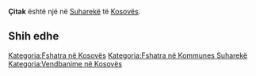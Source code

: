 {{Fshat në 
 | Emri                = Çitak
 | EmriAlt                = 
 | NAME_SHORT_FORM=      
 | NAME_GENERIC=      
 | NAME_SORT_NAME_RO=      CITAK
 | FULL_NAME_RO = Çitak
 | FULL_NAME_ND_RO=Citak
 | SORT_NAME_RG=CITAK
 | FULL_NAME_RG=Çitak
 | FULL_NAME_ND_RG=Citak
 | SRP_NAME_SHORT_FORM=      
 | SRP_NAME_GENERIC=      
 | SRP_NAME_SORT_NAME_RO=      
 | SRP_FULL_NAME_RO = 
 | SRP_FULL_NAME_ND_RO=
 | SRP_SORT_NAME_RG=
 | SRP_FULL_NAME_RG=
 | SRP_FULL_NAME_ND_RG=
 | Emri (Rasa dhanore) = 
 | Figura              = 
 | Shteti              = Kosovo
 | Komuna              = Suharekë
 | Kodi postar         = 
 | Sipërfaqja          = 

 | Popullsia           = 

 | Regj. i popullsisë  = 
 | Dend. e popullsisë  = 
 | Faqja zyrtare       = 
 <!--- Koordinatat ----> 
 | Gjerësia            = 42.788611
 | Gjatësia            = 20.662222
 | Lartësia            = 
}}
'''Çitak''' është një [[]] në [[Suharekë]] të [[Kosovës]].

<!-- == Gjeografia == -->
<!-- == Historia == -->
<!-- == Demografia == -->
== Shih edhe ==
{{Komuna Suharekë}}
{{Kosovo-Administrata-Cung}}

[[Kategoria:Fshatra në Kosovës]]
[[Kategoria:Fshatra në Kommunes Suharekë]]
[[Kategoria:Vendbanime në Kosovës]]
